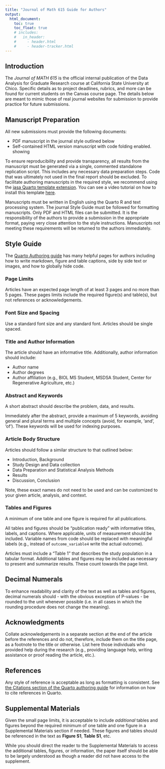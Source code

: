 ```yaml
---
title: "Journal of Math 615 Guide for Authors"
output: 
  html_document:
    toc: true
    toc_float: true
    # includes:
    #   in_header:
    #     - header.html
    #     - header-tracker.html
---
```


## Introduction
The *Journal of MATH 615* is the official internal publication of the Data Analysis for Graduate Research course at California State University at Chico. Specific details as to project deadlines, rubrics, and more can be found for current students on the Canvas course page. The details below are meant to mimic those of real journal websites for submission to provide practice for future submissions.


## Manuscript Preparation

All new submissions must provide the following documents:

* PDF manuscript in the journal style outlined below
* Self-contained HTML version manuscript with code folding enabled. showing

To ensure reproducibility and provide transparency, all results from the manuscript must be generated via a single, commented standalone replication script. This includes any necessary data preparation steps. Code that was ultimately not used in the final report should be excluded. To facilitate authoring manuscripts in the required style, we recommend using the [jasa Quarto template extension](https://quarto.org/docs/extensions/listing-journals.html). You can see a video tutorial on how to install this template [here](https://youtu.be/uJy45by8HFI). 

Manuscripts must be written in English using the Quarto R and text processing system. The journal Style Guide must be followed for formatting manuscripts. Only PDF and HTML files can be submitted. It is the responsibility of the authors to provide a submission in the appropriate format, paying very close attention to the style instructions. Manuscripts not meeting these requirements will be returned to the authors immediately.


## Style Guide

The [Quarto Authoring guide](https://quarto.org/docs/guide/) has many helpful pages for authors including how to write markdown, figure and table captions, side by side text or images, and how to globally hide code. 


### Page Limits

Articles have an expected page length of at least 3 pages and no more than 5 pages. These pages limits include the required figure(s) and table(s), but not references or acknowledgements. 


### Font Size and Spacing
Use a standard font size and any standard font. Articles should be single spaced.


### Title and Author Information
The article should have an informative title. Additionally, author information should include:

* Author name
* Author degrees
* Author affiliation (e.g., BIOL MS Student, MSDSA Student, Center for Regenerative Agriculture, etc.)


### Abstract and Keywords
A short abstract should describe the problem, data, and results.

Immediately after the abstract, provide a maximum of 5 keywords, avoiding general and plural terms and multiple concepts (avoid, for example, 'and', 'of'). These keywords will be used for indexing purposes.


### Article Body Structure
Articles should follow a similar structure to that outlined below:

* Introduction, Background
* Study Design and Data collection
* Data Preparation and Statistical Analysis Methods
* Results
* Discussion, Conclusion

Note, these exact names do not need to be used and can be customized to your given article, analysis, and context.


### Tables and Figures

A minimum of one table and one figure is required for all publications. 

All tables and figures should be "publication ready" with informative titles, labels, and captions. Where applicable, units of measurement should be included. Variable names from code should be replaced with meaningful labels (e.g., instead of `outcome_variable4` write the actual outcome). 

Articles must include a "Table 1" that describes the study population in a tabular format. Additional tables and figures may be included as necessary to present and summarize results. These count towards the page limit. 


## Decimal Numerals
To enhance readability and clarity of the text as well as tables and figures, decimal numerals should - with the obvious exception of P-values - be rounded to the unit whenever possible (i.e. in all cases in which the rounding procedure does not change the meaning). 


## Acknowledgments
Collate acknowledgements in a separate section at the end of the article before the references and do not, therefore, include them on the title page, as a footnote to the title or otherwise. List here those individuals who provided help during the research (e.g., providing language help, writing assistance or proof reading the article, etc.). 


## References
Any style of reference is acceptable as long as formatting is consistent. See [the Citations section of the Quarto authoring guide](https://quarto.org/docs/authoring/citations.html) for information on how to cite references in Quarto. 

## Supplemental Materials

Given the small page limits, it is acceptable to include *additional* tables and figures beyond the required minimum of one table and one figure in a Supplemental Materials section if needed. These figures and tables should be referenced in the text as **Figure S1**, **Table S1**, etc. 

While you should direct the reader to the Supplemental Materials to access the additional tables, figures, or information, the paper itself should be able to be largely understood as though a reader did not have access to the supplement.



